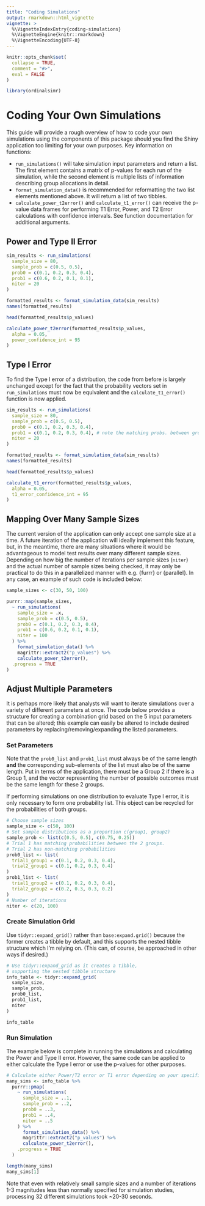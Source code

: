 ```yaml
---
title: "Coding Simulations"
output: rmarkdown::html_vignette
vignette: >
  %\VignetteIndexEntry{coding-simulations}
  %\VignetteEngine{knitr::rmarkdown}
  %\VignetteEncoding{UTF-8}
---
```


```r
knitr::opts_chunk$set(
  collapse = TRUE,
  comment = "#>",
  eval = FALSE
)
```

```r
library(ordinalsimr)
```


# Coding Your Own Simulations

This guide will provide a rough overview of how to code your own simulations using the components of this package should you find the Shiny application too limiting for your own purposes. Key information on functions:

* `run_simulations()` will take simulation input parameters and return a list. The first element contains a matrix of p-values for each run of the simulation, while the second element is multiple lists of information describing group allocations in detail.
* `format_simulation_data()` is recommended for reformatting the two list elements mentioned above. It will return a list of two tibbles.
* `calculate_power_t2error()` and `calculate_t1_error()` can receive the p-value data frames for performing T1 Error, Power, and T2 Error calculations with confidence intervals. See function documentation for additional arguments.

## Power and Type II Error

```r
sim_results <- run_simulations(
  sample_size = 80,
  sample_prob = c(0.5, 0.5),
  prob0 = c(0.1, 0.2, 0.3, 0.4),
  prob1 = c(0.6, 0.2, 0.1, 0.1),
  niter = 20
)

formatted_results <- format_simulation_data(sim_results)
names(formatted_results)

head(formatted_results$p_values)

calculate_power_t2error(formatted_results$p_values,
  alpha = 0.05,
  power_confidence_int = 95
)
```


## Type I Error

To find the Type I error of a distribution, the code from before is largely unchanged except for the fact that the probability vectors set in `run_simulations` must now be equivalent and the `calculate_t1_error()` function is now applied.


```r
sim_results <- run_simulations(
  sample_size = 80,
  sample_prob = c(0.5, 0.5),
  prob0 = c(0.1, 0.2, 0.3, 0.4),
  prob1 = c(0.1, 0.2, 0.3, 0.4), # note the matching probs. between groups
  niter = 20
)

formatted_results <- format_simulation_data(sim_results)
names(formatted_results)

head(formatted_results$p_values)

calculate_t1_error(formatted_results$p_values,
  alpha = 0.05,
  t1_error_confidence_int = 95
)
```



## Mapping Over Many Sample Sizes

The current version of the application can only accept one sample size at a time. A future iteration of the application will ideally implement this feature, but, in the meantime, there are many situations where it would be advantageous to model test results over many different sample sizes. Depending on how big the number of iterations per sample sizes (`niter`) and the actual number of sample sizes being checked, it may only be practical to do this in a parallelized manner with e.g. {furrr} or {parallel}. In any case, an example of such code is included below:


```r
sample_sizes <- c(30, 50, 100)

purrr::map(sample_sizes,
  ~ run_simulations(
    sample_size = .x,
    sample_prob = c(0.5, 0.5),
    prob0 = c(0.1, 0.2, 0.3, 0.4),
    prob1 = c(0.6, 0.2, 0.1, 0.1),
    niter = 100
  ) %>%
    format_simulation_data() %>%
    magrittr::extract2("p_values") %>%
    calculate_power_t2error(),
  .progress = TRUE
)
```


## Adjust Multiple Parameters

It is perhaps more likely that analysts will want to iterate simulations over a variety of different parameters at once. The code below provides a structure for creating a combination grid based on the 5 input parameters that can be altered; this example can easily be altered to include desired parameters by replacing/removing/expanding the listed parameters. 


### Set Parameters

Note that the `prob0_list` and `prob1_list` must always be of the same length **and** the corresponding sub-elements of the list must also be of the same length. Put in terms of the application, there must be a Group 2 if there is a Group 1, and the vector representing the number of possible outcomes must be the same length for these 2 groups.

If performing simulations on one distribution to evaluate Type I error, it is only necessary to form one probability list. This object can be recycled for the probabilities of both groups.

```r
# Choose sample sizes
sample_size <- c(50, 100)
# Set sample distributions as a proportion c(group1, group2)
sample_prob <- list(c(0.5, 0.5), c(0.75, 0.25))
# Trial 1 has matching probabilities between the 2 groups.
# Trial 2 has non-matching probabilities
prob0_list <- list(
  trial1_group1 = c(0.1, 0.2, 0.3, 0.4),
  trial2_group1 = c(0.1, 0.2, 0.3, 0.4)
)
prob1_list <- list(
  trial1_group2 = c(0.1, 0.2, 0.3, 0.4),
  trial2_group2 = c(0.2, 0.3, 0.3, 0.2)
)
# Number of iterations
niter <- c(20, 100)
```

### Create Simulation Grid

Use `tidyr::expand_grid()` rather than `base:expand.grid()` because the former creates a tibble by default, and this supports the nested tibble structure which I'm relying on. (This can, of course, be approached in other ways if desired.)

```r
# Use tidyr::expand_grid as it creates a tibble,
# supporting the nested tibble structure
info_table <- tidyr::expand_grid(
  sample_size,
  sample_prob,
  prob0_list,
  prob1_list,
  niter
)

info_table
```



### Run Simulation

The example below is complete in running the simulations and calculating the Power and Type II error. However, the same code can be applied to either calculate the Type I error or use the p-values for other purposes.

```r
# Calculate either Power/T2 error or T1 error depending on your specific needs
many_sims <- info_table %>%
  purrr::pmap(
    ~ run_simulations(
      sample_size = ..1,
      sample_prob = ..2,
      prob0 = ..3,
      prob1 = ..4,
      niter = ..5
    ) %>%
      format_simulation_data() %>%
      magrittr::extract2("p_values") %>%
      calculate_power_t2error(),
    .progress = TRUE
  )

length(many_sims)
many_sims[1]
```



Note that even with relatively small sample sizes and a number of iterations 1-3 magnitudes less than normally specified for simulation studies, processing 32 different simulations took ~20-30 seconds. 



